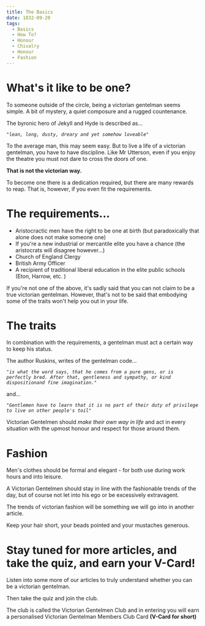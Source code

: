 ```yaml
---
title: The Basics
date: 1832-09-20
tags:
  - Basics
  - How To?
  - Honour
  - Chivalry 
  - Honour 
  - Fashion 
---
```


# What's it like to be one?

To someone outside of the circle, being a victorian gentelman seems simple.
A bit of mystery, a quiet composure and a rugged countenance.

The byronic hero of Jekyll and Hyde is described as...

*`"lean, long, dusty, dreary and yet somehow loveable"`*

To the average man, this may seem easy.
But to live a life of a victorian gentelman, you have to have discipline.
Like Mr Utterson, even if you enjoy the theatre you must not dare to cross the doors of one.

**That is not the victorian way.**

To become one there is a dedication required, but there are many rewards to reap.
That is, however, if you even fit the requirements. 

# The requirements...


- Aristocractic men have the right to be one at birth (but paradoxically that alone does not make someone one)
- If you're a new industrial or mercantile elite you have a chance (the aristocrats will disagree however...)
- Church of England Clergy 
- British Army Officer
- A recipient of traditional liberal education in the elite public schools (Eton, Harrow, etc. )

If you're not one of the above, it's sadly said that you can not claim to be a true victorian gentelman.
However, that's not to be said that embodying some of the traits won't help you out in your life.

# The traits

In combination with the requirements, a gentelman must act a certain way to keep his status. 

The author Ruskins, writes of the gentelman code...

*`"is what the word says, that he comes from a pure gens, or is perfectly bred. After that, gentleness and sympathy, or kind dispositionand fine imagination."`*

and...  

*`"Gentlemen have to learn that it is no part of their duty of privilege to live on other people's toil"`*

Victorian Gentelmen should *make their own way in life* and act in every situation with the upmost honour and respect for those around them.

# Fashion 

Men's clothes should be formal and elegant - for both use during work hours and into leisure.

A Victorian Gentelmen should stay in line with the fashionable trends of the day, but of course not let into his ego or be excessively extravagent. 

The trends of victorian fashion will be something we will go into in another article.

Keep your hair short, your beads pointed and your mustaches generous.

# Stay tuned for more articles, and take the quiz, and earn your V-Card!

Listen into some more of our articles to truly understand whether you can be a victorian gentelman. 

Then take the quiz and join the club. 

The club is called the Victorian Gentelmen Club and in entering you will earn a personalised Victorian Gentelman Members Club Card **(V-Card for short)**
